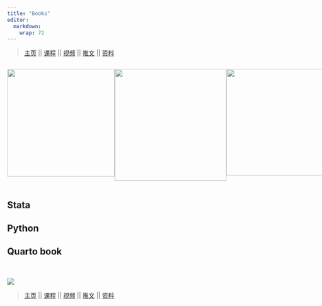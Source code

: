 ```yaml
---
title: "Books"
editor: 
  markdown: 
    wrap: 72
---
```




> [主页](https://www.lianxh.cn) || [课程](https://www.lianxh.cn/details/17.html)  || [视频](https://lianxh-class.cn/) || [推文](https://www.lianxh.cn/blogs/all.html) || [资料](https://www.lianxh.cn/share.html)




<div style="display: flex; justify-content: space-between;">
  <a href="https://book.lianxh.cn/stata101/index.html">
    <img style="width: 250px" src="https://fig-lianxh.oss-cn-shenzhen.aliyuncs.com/stata101-front.png">
  </a>
  
  <a href="https://book.lianxh.cn/ds/index.html">
    <img style="width: 260px" src="https://book.lianxh.cn/ds/images/ds-book-front.png">
  </a>
  
  <a href="https://lianxhcn.github.io/quarto_book/">
    <img style="width: 248px" src="https://lianxhcn.github.io/quarto_book/images/book-front.png">
  </a>
</div>



## Stata   



## Python 


    
## Quarto book


    
&emsp;

![](https://fig-lianxh.oss-cn-shenzhen.aliyuncs.com/Lianxh_装饰黄线.png)


> [主页](https://www.lianxh.cn) || [课程](https://www.lianxh.cn/details/17.html)  || [视频](https://lianxh-class.cn/) || [推文](https://www.lianxh.cn/blogs/all.html) || [资料](https://www.lianxh.cn/share.html)


